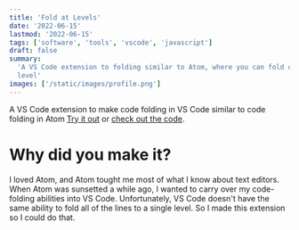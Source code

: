 ```yaml
---
title: 'Fold at Levels'
date: '2022-06-15'
lastmod: '2022-06-15'
tags: ['software', 'tools', 'vscode', 'javascript']
draft: false
summary:
  'A VS Code extension to folding similar to Atom, where you can fold code exactly at a particular
  level'
images: ['/static/images/profile.png']
---
```


A VS Code extension to make code folding in VS Code similar to code folding in Atom
[Try it out](https://marketplace.visualstudio.com/items?itemName=ElliotPlant.fold-at-levels) or
[check out the code](https://github.com/elliotaplant/fold-at-levels).

# Why did you make it?

I loved Atom, and Atom tought me most of what I know about text editors. When Atom was sunsetted a
while ago, I wanted to carry over my code-folding abilities into VS Code. Unfortunately, VS Code
doesn't have the same ability to fold all of the lines to a single level. So I made this extension
so I could do that.
